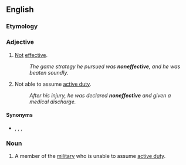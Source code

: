 ==English==

===Etymology===
{{prefix|non|effective|lang=en}}

===Adjective===
{{en-adj|-}}

# [[not|Not]] [[effective]].
#: ''The game strategy he pursued was '''noneffective''', and he was beaten soundly.''
# {{lb|en|military}} Not able to assume [[active duty]].
#: ''After his injury, he was declared '''noneffective''' and given a medical discharge.''

====Synonyms====
* {{sense|not effective}} {{l|en|impotent}}, {{l|en|ineffective}}, {{l|en|lacking}}, {{l|en|powerless}}

===Noun===
{{en-noun}}

# A member of the [[military]] who is unable to assume [[active duty]].